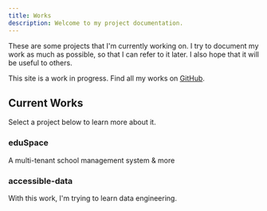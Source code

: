 ```yaml
---
title: Works
description: Welcome to my project documentation.
---
```


These are some projects that I'm currently working on. I try to document my work as much as possible,
so that I can refer to it later. I also hope that it will be useful to others.

<Callout>

This site is a work in progress.
Find all my works on [GitHub](https://github.com/shoaibrain).

</Callout>

## Current Works

Select a project below to learn more about it.

<div className="grid sm:grid-cols-2 gap-4 mt-6">

<Card href="/work/eduSpace">

### eduSpace

A multi-tenant school management system & more

</Card>

<Card href="/work/data-engineering">

### accessible-data

With this work, I'm trying to learn data engineering.

</Card>
</div>
